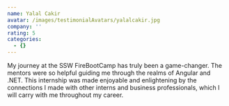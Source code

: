 ```yaml
---
name: Yalal Cakir
avatar: /images/testimonialAvatars/yalalcakir.jpg
company: ''
rating: 5
categories:
  - {}
---
```


My journey at the SSW FireBootCamp has truly been a game-changer. The mentors were so helpful guiding me through the realms of Angular and .NET. This internship was made enjoyable and enlightening by the connections I made with other interns and business professionals, which I will carry with me throughout my career.
